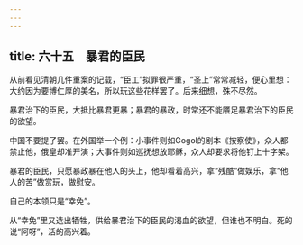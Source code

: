 ```yaml
---
---
---
```

title: 六十五　暴君的臣民
---



从前看见清朝几件重案的记载，“臣工”拟罪很严重，“圣上”常常减轻，便心里想：大约因为要博仁厚的美名，所以玩这些花样罢了。后来细想，殊不尽然。

暴君治下的臣民，大抵比暴君更暴；暴君的暴政，时常还不能餍足暴君治下的臣民的欲望。

中国不要提了罢。在外国举一个例：小事件则如Gogol的剧本《按察使》，众人都禁止他，俄皇却准开演；大事件则如巡抚想放耶稣，众人却要求将他钉上十字架。

暴君的臣民，只愿暴政暴在他人的头上，他却看着高兴，拿“残酷”做娱乐，拿“他人的苦”做赏玩，做慰安。

自己的本领只是“幸免”。

从“幸免”里又选出牺牲，供给暴君治下的臣民的渴血的欲望，但谁也不明白。死的说“阿呀”，活的高兴着。